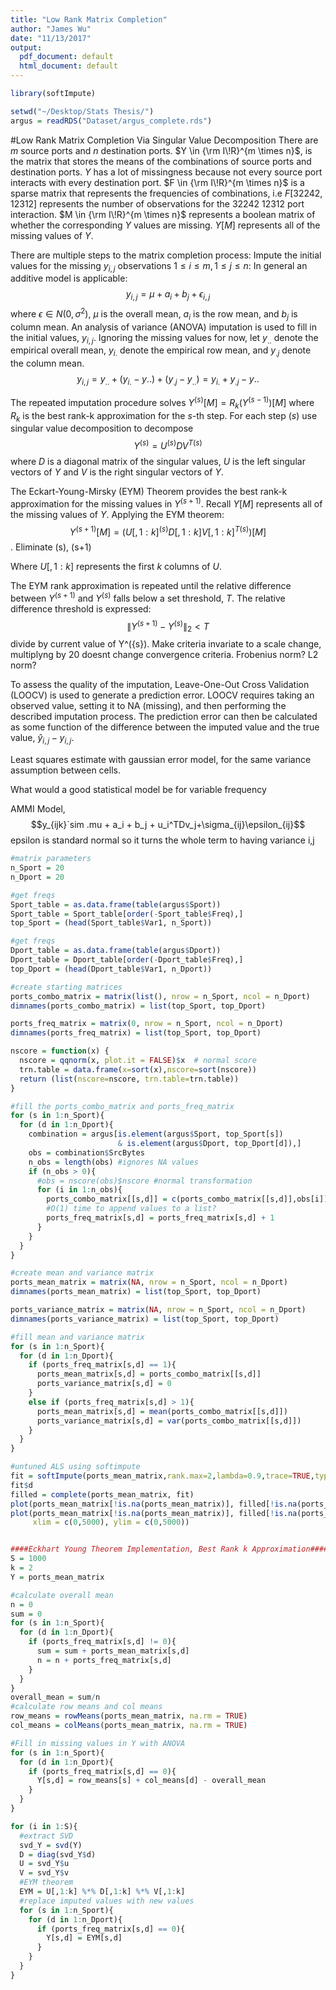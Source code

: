 ```yaml
---
title: "Low Rank Matrix Completion"
author: "James Wu"
date: "11/13/2017"
output:
  pdf_document: default
  html_document: default
---
```

```r
library(softImpute)

setwd("~/Desktop/Stats Thesis/")
argus = readRDS("Dataset/argus_complete.rds")
```


#Low Rank Matrix Completion Via Singular Value Decomposition
There are $m$ source ports and $n$ destination ports. $Y \in {\rm I\!R}^{m \times n}$, is the matrix that stores the means of the combinations of source ports and destination ports. $Y$ has a lot of missingness because not every source port interacts with every destination port. $F \in {\rm I\!R}^{m \times n}$ is a sparse matrix that represents the frequencies of combinations, i.e $F[32242,12312]$ represents the number of observations for the 32242 12312 port interaction. $M \in {\rm I\!R}^{m \times n}$ represents a boolean matrix of whether the corresponding $Y$ values are missing. $Y[M]$ represents all of the missing values of $Y$.

There are multiple steps to the matrix completion process:
Impute the initial values for the missing $y_{i,j}$ observations $1 \leq i \leq m, 1 \leq j \leq n$: In general an additive model is applicable: $$y_{i,j} = \mu + a_i + b_j + \epsilon_{i,j}$$ where $\epsilon \in N(0,\sigma^2)$, $\mu$ is the overall mean, $a_i$ is the row mean, and $b_j$ is column mean. An analysis of variance (ANOVA) imputation is used to fill in the initial values, $y_{i,j}$. Ignoring the missing values for now, let $y_{..}$ denote the empirical overall mean, $y_{i.}$ denote the empirical row mean, and $y_{.j}$ denote the column mean. $$y_{i,j} = y_{..} + (y_{i.}-y{..}) + (y_{.j}-y_{..}) = y_{i.} + y_{.j} - y{..}$$

The repeated imputation procedure solves $Y^{(s)}[M] = R_k(Y^{(s-1)})[M]$ where $R_k$ is the best rank-k approximation for the $s$-th step. For each step $(s)$ use singular value decomposition to decompose $$Y^{(s)} =  U^{(s)}DV^{T(s)}$$ where $D$ is a diagonal matrix of the singular values, $U$ is the left singular vectors of $Y$ and $V$ is the right singular vectors of $Y$. 

The Eckart-Young-Mirsky (EYM) Theorem provides the best rank-k approximation for the missing values in $Y^{(s+1)}$. Recall $Y[M]$ represents all of the missing values of $Y$. Applying the EYM theorem:  $$Y^{(s+1)}[M] = (U[,1:k]^{(s)}D[,1:k]V[,1:k]^{T(s)})[M]$$. Eliminate (s), (s+1)

Where $U[,1:k]$ represents the first $k$ columns of $U$. 

The EYM rank approximation is repeated until the relative difference between $Y^{(s+1)}$ and $Y^{(s)}$ falls below a set threshold, $T$. The relative difference threshold is expressed: $$\|Y^{(s+1)}-Y^{(s)}\|_2 < T$$ divide by current value of Y^({s}). Make criteria invariate to a scale change, multiplyng by 20 doesnt change convergence criteria. Frobenius norm? L2 norm? 

To assess the quality of the imputation, Leave-One-Out Cross Validation (LOOCV) is used to generate a prediction error. LOOCV requires taking an observed value, setting it to NA (missing), and then performing the described imputation process. The prediction error can then be calculated as some function of the difference between the imputed value and the true value, $\hat y_{i,j} - y_{i,j}$.

Least squares estimate with gaussian error model, for the same variance assumption between cells.

What would a good statistical model be for variable frequency

AMMI Model, $$y_{ijk}`sim .mu + a_i + b_j + u_i^TDv_j+\sigma_{ij}\epsilon_{ij}$$ epsilon is standard normal so it turns the whole term to having variance i,j

```r
#matrix parameters
n_Sport = 20
n_Dport = 20

#get freqs
Sport_table = as.data.frame(table(argus$Sport))
Sport_table = Sport_table[order(-Sport_table$Freq),]
top_Sport = (head(Sport_table$Var1, n_Sport))

#get freqs
Dport_table = as.data.frame(table(argus$Dport))
Dport_table = Dport_table[order(-Dport_table$Freq),]
top_Dport = (head(Dport_table$Var1, n_Dport))

#create starting matrices
ports_combo_matrix = matrix(list(), nrow = n_Sport, ncol = n_Dport)
dimnames(ports_combo_matrix) = list(top_Sport, top_Dport)

ports_freq_matrix = matrix(0, nrow = n_Sport, ncol = n_Dport)
dimnames(ports_freq_matrix) = list(top_Sport, top_Dport)

nscore = function(x) {
  nscore = qqnorm(x, plot.it = FALSE)$x  # normal score 
  trn.table = data.frame(x=sort(x),nscore=sort(nscore))
  return (list(nscore=nscore, trn.table=trn.table))
}

#fill the ports_combo_matrix and ports_freq_matrix
for (s in 1:n_Sport){
  for (d in 1:n_Dport){
    combination = argus[is.element(argus$Sport, top_Sport[s])
                        & is.element(argus$Dport, top_Dport[d]),]
    obs = combination$SrcBytes
    n_obs = length(obs) #ignores NA values
    if (n_obs > 0){
      #obs = nscore(obs)$nscore #normal transformation
      for (i in 1:n_obs){
        ports_combo_matrix[[s,d]] = c(ports_combo_matrix[[s,d]],obs[i]) 
        #O(1) time to append values to a list?
        ports_freq_matrix[s,d] = ports_freq_matrix[s,d] + 1
      }
    }
  }
}

#create mean and variance matrix
ports_mean_matrix = matrix(NA, nrow = n_Sport, ncol = n_Dport)
dimnames(ports_mean_matrix) = list(top_Sport, top_Dport)

ports_variance_matrix = matrix(NA, nrow = n_Sport, ncol = n_Dport)
dimnames(ports_variance_matrix) = list(top_Sport, top_Dport)

#fill mean and variance matrix
for (s in 1:n_Sport){
  for (d in 1:n_Dport){
    if (ports_freq_matrix[s,d] == 1){
      ports_mean_matrix[s,d] = ports_combo_matrix[[s,d]]
      ports_variance_matrix[s,d] = 0
    }
    else if (ports_freq_matrix[s,d] > 1){
      ports_mean_matrix[s,d] = mean(ports_combo_matrix[[s,d]])
      ports_variance_matrix[s,d] = var(ports_combo_matrix[[s,d]])
    }
  }
}

#untuned ALS using softimpute
fit = softImpute(ports_mean_matrix,rank.max=2,lambda=0.9,trace=TRUE,type="als")
fit$d
filled = complete(ports_mean_matrix, fit)
plot(ports_mean_matrix[!is.na(ports_mean_matrix)], filled[!is.na(ports_mean_matrix)])
plot(ports_mean_matrix[!is.na(ports_mean_matrix)], filled[!is.na(ports_mean_matrix)], 
     xlim = c(0,5000), ylim = c(0,5000))


####Eckhart Young Theorem Implementation, Best Rank k Approximation####
S = 1000
k = 2
Y = ports_mean_matrix

#calculate overall mean
n = 0
sum = 0
for (s in 1:n_Sport){
  for (d in 1:n_Dport){
    if (ports_freq_matrix[s,d] != 0){
      sum = sum + ports_mean_matrix[s,d]
      n = n + ports_freq_matrix[s,d]
    }
  }
}
overall_mean = sum/n
#calculate row means and col means
row_means = rowMeans(ports_mean_matrix, na.rm = TRUE)
col_means = colMeans(ports_mean_matrix, na.rm = TRUE)

#Fill in missing values in Y with ANOVA
for (s in 1:n_Sport){
  for (d in 1:n_Dport){
    if (ports_freq_matrix[s,d] == 0){
      Y[s,d] = row_means[s] + col_means[d] - overall_mean
    }
  }
}

for (i in 1:S){
  #extract SVD
  svd_Y = svd(Y)
  D = diag(svd_Y$d)
  U = svd_Y$u
  V = svd_Y$v
  #EYM theorem
  EYM = U[,1:k] %*% D[,1:k] %*% V[,1:k]
  #replace imputed values with new values 
  for (s in 1:n_Sport){
    for (d in 1:n_Dport){
      if (ports_freq_matrix[s,d] == 0){
        Y[s,d] = EYM[s,d]
      }
    }
  }
}
```

